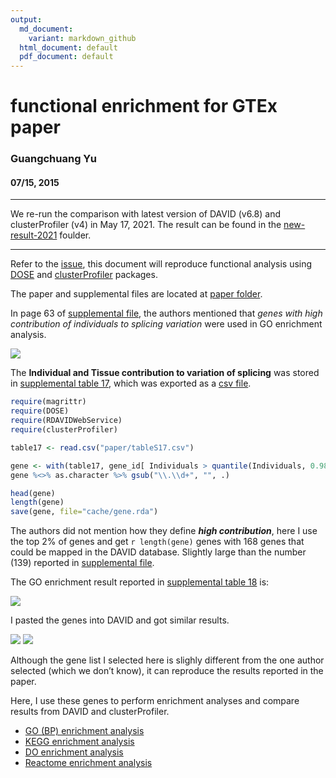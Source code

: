 ```yaml
---
output:
  md_document:
    variant: markdown_github
  html_document: default
  pdf_document: default
---
```


# functional enrichment for GTEx paper

### Guangchuang Yu
#### 07/15, 2015


----

We re-run the comparison with latest version of DAVID (v6.8) and clusterProfiler (v4) in May 17, 2021. The result can be found in the [new-result-2021](https://github.com/GuangchuangYu/enrichment4GTEx_clusterProfiler/tree/master/new-result-2021) foulder.

----


Refer to the [issue](https://github.com/GuangchuangYu/DOSE/issues/6), this document will reproduce functional analysis using [DOSE](http://www.bioconductor/packages/DOSE) and [clusterProfiler](http://www.bioconductor.org/packages/clusterProfiler) packages.


The paper and supplemental files are located at [paper folder](paper).

In page 63 of [supplemental file](paper/Mele.SM.pdf), the authors mentioned that *genes with high contribution of individuals to splicing variation* were used in GO enrichment analysis.

![](figures/Screenshot 2015-07-15 20.03.05.png)

The **Individual and Tissue contribution to variation of splicing** was stored in [supplemental table 17](paper/LargeSupplementTABLES_May1st_2015.xlsx), which was exported as a [csv file](tableS17.csv).


```r
require(magrittr)
require(DOSE)
require(RDAVIDWebService)
require(clusterProfiler)

table17 <- read.csv("paper/tableS17.csv")

gene <- with(table17, gene_id[ Individuals > quantile(Individuals, 0.98)])
gene %<>% as.character %>% gsub("\\.\\d+", "", .)

head(gene)
length(gene)
save(gene, file="cache/gene.rda")
```

The authors did not mention how they define __*high contribution*__, here I use the top 2% of genes and get `r length(gene)` genes with 168 genes that could be mapped in the DAVID database. Slightly large than the number (139) reported in [supplemental file](paper/Mele.SM.pdf).

The GO enrichment result reported in [supplemental table 18](paper/LargeSupplementTABLES_May1st_2015.xlsx) is:

![](figures/Screenshot 2015-07-15 19.49.01.png)


I pasted the genes into DAVID and got similar results.

![](figures/Screenshot 2015-07-15 21.10.11.png)
![](figures/Screenshot 2015-07-15 21.10.28.png)

Although the gene list I selected here is slighly different from the one author selected (which we don't know), it can reproduce the results reported in the paper.


Here, I use these genes to perform enrichment analyses and compare results from DAVID and clusterProfiler.

+ [GO (BP) enrichment analysis](GO_BP.md)
+ [KEGG enrichment analysis](KEGG.md)
+ [DO enrichment analysis](DO.md)
+ [Reactome enrichment analysis](Reactome.md)
